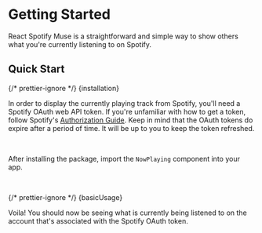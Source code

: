 
# Getting Started

React Spotify Muse is a straightforward and simple way to show others what you're currently listening to on Spotify.

## Quick Start

{/* prettier-ignore */}
<SyntaxHighlighter language="bash" style={nord}>{installation}</SyntaxHighlighter>

In order to display the currently playing track from Spotify, you'll need a Spotify OAuth web API token.
If you're unfamiliar with how to get a token, follow Spotify's <a href="https://developer.spotify.com/documentation/general/guides/authorization/" target="_blank">Authorization Guide</a>. Keep in mind that the OAuth tokens do expire after a period of time. It will be up to you to keep the token refreshed.

<br />

After installing the package, import the `NowPlaying` component into your app.

<br />

{/* prettier-ignore */}
<SyntaxHighlighter language="jsx" style={nord}>{basicUsage}</SyntaxHighlighter>

Voila! You should now be seeing what is currently being listened to on the account that's associated with the Spotify OAuth token.
